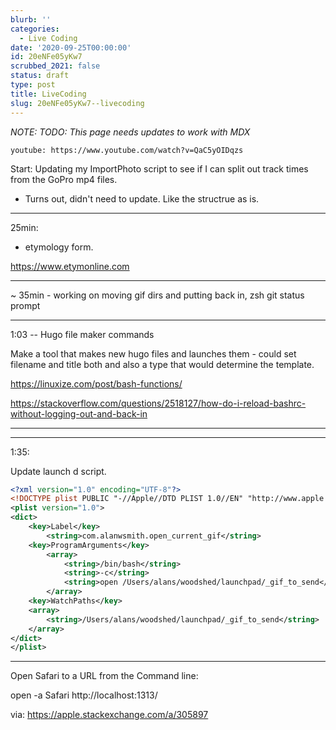 ```yaml
---
blurb: ''
categories:
  - Live Coding
date: '2020-09-25T00:00:00'
id: 20eNFe05yKw7
scrubbed_2021: false
status: draft
type: post
title: LiveCoding
slug: 20eNFe05yKw7--livecoding
---
```


*NOTE: TODO: This page needs updates to work with MDX*



`youtube: https://www.youtube.com/watch?v=QaC5yOIDqzs`


Start: Updating my ImportPhoto script to see if I can split out track times from the GoPro mp4 files. 

- Turns out, didn't need to update. Like the structrue as is. 

---


25min:

- etymology form. 

 https://www.etymonline.com

 ---


 ~ 35min - working on moving gif dirs and putting back in, zsh git status prompt


 ---


 1:03 -- Hugo file maker commands

 Make a tool that makes new hugo files and launches them - could set filename and title both and also a type that would determine the template.

https://linuxize.com/post/bash-functions/

https://stackoverflow.com/questions/2518127/how-do-i-reload-bashrc-without-logging-out-and-back-in

---


---

1:35: 

Update launch d script. 

```xml
<?xml version="1.0" encoding="UTF-8"?>
<!DOCTYPE plist PUBLIC "-//Apple//DTD PLIST 1.0//EN" "http://www.apple.com/DTDs/PropertyList-1.0.dtd">
<plist version="1.0">
<dict>
	<key>Label</key>
		<string>com.alanwsmith.open_current_gif</string>
	<key>ProgramArguments</key>
		<array>
			<string>/bin/bash</string>
			<string>-c</string>
			<string>open /Users/alans/woodshed/launchpad/_gif_to_send</string>
		</array>
	<key>WatchPaths</key>
	<array>
		<string>/Users/alans/woodshed/launchpad/_gif_to_send</string>
	</array>
</dict>
</plist>
```

---


Open Safari to a URL from the Command line:

open -a Safari http://localhost:1313/


via: https://apple.stackexchange.com/a/305897
